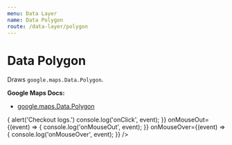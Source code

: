 ```yaml
---
menu: Data Layer
name: Data Polygon
route: /data-layer/polygon
---
```



# Data Polygon

Draws `google.maps.Data.Polygon`.

**Google Maps Docs:**

- [google.maps.Data.Polygon](https://developers.google.com/maps/documentation/javascript/reference#Data.Polygon)


<Playground>
  <DocsMap
    zoom={5}
    style={{ height: "320px" }}
    center={{ lat: -33, lng: 151 }}
  >
    <DataPolygon
      visible={true}
      clickable={true}
      fillColor="#000000"
      fillOpacity={0.4}
      strokeColor="#000000"
      strokeOpacity={1}
      strokeWeight={3}
      geometry={[
        [
          { lat: -32, lng: 153 },
          { lat: -35, lng: 153 },
          { lat: -35, lng: 158 },
          { lat: -32, lng: 158 }
        ],
        [
          { lat: -33, lng: 154 },
          { lat: -34, lng: 154 },
          { lat: -34, lng: 155 },
          { lat: -33, lng: 155 }
        ],
        [
          { lat: -33, lng: 156 },
          { lat: -34, lng: 156 },
          { lat: -34, lng: 157 },
          { lat: -33, lng: 157 }
        ]
      ]}
      onClick={(event) => {
        alert('Checkout logs.')
        console.log('onClick', event);
      }}
      onMouseOut={(event) => {
        console.log('onMouseOut', event);
      }}
      onMouseOver={(event) => {
        console.log('onMouseOver', event);
      }}
    />
  </DocsMap>
</Playground>

<PropsTable of={Map} />
